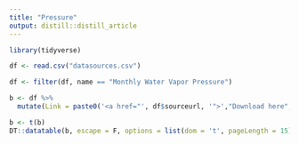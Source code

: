 ```yaml
---
title: "Pressure"
output: distill::distill_article
---
```


```r

library(tidyverse)

df <- read.csv("datasources.csv")

df <- filter(df, name == "Monthly Water Vapor Pressure")

b <- df %>%
  mutate(Link = paste0('<a href="', df$sourceurl, '">',"Download here", '</a>'))

b <- t(b)
DT::datatable(b, escape = F, options = list(dom = 't', pageLength = 15), colnames ="")

```





